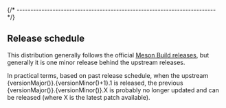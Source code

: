 

{/* ------------------------------------------------------------------------ */}

## Release schedule

This distribution generally follows the official
[Meson Build releases](https://github.com/mesonbuild/meson/releases),
but generally it is one minor release behind the upstream releases.

In practical terms, based on past release schedule,
when the upstream {versionMajor()}.{versionMinor()+1}.1 is released,
the previous {versionMajor()}.{versionMinor()}.X
is probably no longer updated and can be released
(where X is the latest patch available).
